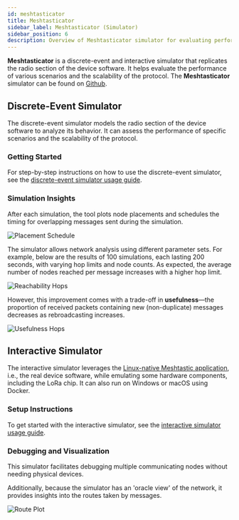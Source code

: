 ```yaml
---
id: meshtasticator
title: Meshtasticator
sidebar_label: Meshtasticator (Simulator)
sidebar_position: 6
description: Overview of Meshtasticator simulator for evaluating performance and scalability of the Meshtastic protocol using discrete-event and interactive simulations.
---
```



**Meshtasticator** is a discrete-event and interactive simulator that replicates the radio section of the device software. It helps evaluate the performance of various scenarios and the scalability of the protocol. The **Meshtasticator** simulator can be found on [Github](https://github.com/meshtastic/meshtasticator).

## Discrete-Event Simulator

The discrete-event simulator models the radio section of the device software to analyze its behavior. It can assess the performance of specific scenarios and the scalability of the protocol.

### Getting Started

For step-by-step instructions on how to use the discrete-event simulator, see the [discrete-event simulator usage guide](./discrete-event-sim).

### Simulation Insights

After each simulation, the tool plots node placements and schedules the timing for overlapping messages sent during the simulation.

![Placement Schedule](/img/software/meshtasticator/placement_schedule.webp)

The simulator allows network analysis using different parameter sets. For example, below are the results of 100 simulations, each lasting 200 seconds, with varying hop limits and node counts. As expected, the average number of nodes reached per message increases with a higher hop limit.

![Reachability Hops](/img/software/meshtasticator/reachability_hops.webp)

However, this improvement comes with a trade-off in **usefulness**—the proportion of received packets containing new (non-duplicate) messages decreases as rebroadcasting increases.

![Usefulness Hops](/img/software/meshtasticator/usefulness_hops.webp)

## Interactive Simulator

The interactive simulator leverages the [Linux-native Meshtastic application](https://meshtastic.org/docs/hardware/devices/linux-native-hardware/#installation), i.e., the real device software, while emulating some hardware components, including the LoRa chip. It can also run on Windows or macOS using Docker.

### Setup Instructions

To get started with the interactive simulator, see the [interactive simulator usage guide](./interactive-sim).

### Debugging and Visualization

This simulator facilitates debugging multiple communicating nodes without needing physical devices.

<div style={{ maxWidth: "800px", margin: "auto" }}>
  <ReactPlayer
    url="https://youtu.be/SwhO-WdwvrU"
    controls
    width="100%"
    height="400px"
  />
</div>

Additionally, because the simulator has an 'oracle view' of the network, it provides insights into the routes taken by messages.

![Route Plot](/img/software/meshtasticator/route_plot.webp)
